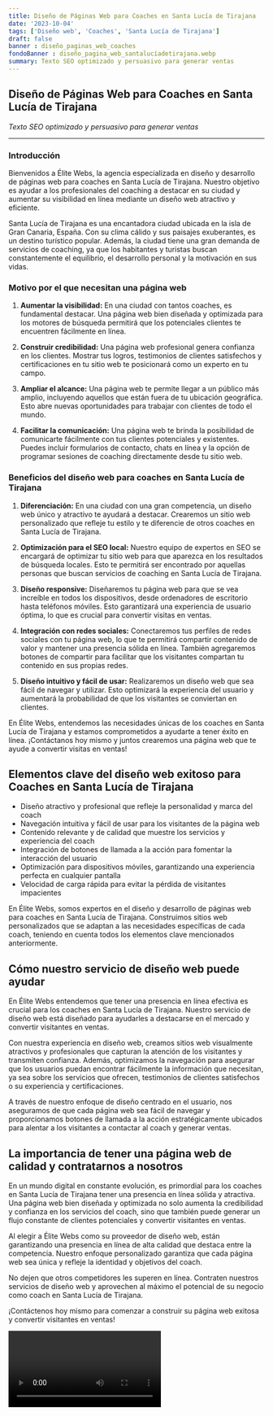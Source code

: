 ```yaml
---
title: Diseño de Páginas Web para Coaches en Santa Lucía de Tirajana
date: '2023-10-04'
tags: ['Diseño web', 'Coaches', 'Santa Lucía de Tirajana']
draft: false
banner : diseño_paginas_web_coaches
fondoBanner : diseño_pagina_web_santalucíadetirajana.webp
summary: Texto SEO optimizado y persuasivo para generar ventas
---
```


## Diseño de Páginas Web para Coaches en Santa Lucía de Tirajana

*Texto SEO optimizado y persuasivo para generar ventas*

---

### Introducción

Bienvenidos a Élite Webs, la agencia especializada en diseño y desarrollo de páginas web para coaches en Santa Lucía de Tirajana. Nuestro objetivo es ayudar a los profesionales del coaching a destacar en su ciudad y aumentar su visibilidad en línea mediante un diseño web atractivo y eficiente.

Santa Lucía de Tirajana es una encantadora ciudad ubicada en la isla de Gran Canaria, España. Con su clima cálido y sus paisajes exuberantes, es un destino turístico popular. Además, la ciudad tiene una gran demanda de servicios de coaching, ya que los habitantes y turistas buscan constantemente el equilibrio, el desarrollo personal y la motivación en sus vidas.

### Motivo por el que necesitan una página web

1. **Aumentar la visibilidad:** En una ciudad con tantos coaches, es fundamental destacar. Una página web bien diseñada y optimizada para los motores de búsqueda permitirá que los potenciales clientes te encuentren fácilmente en línea.

2. **Construir credibilidad:** Una página web profesional genera confianza en los clientes. Mostrar tus logros, testimonios de clientes satisfechos y certificaciones en tu sitio web te posicionará como un experto en tu campo.

3. **Ampliar el alcance:** Una página web te permite llegar a un público más amplio, incluyendo aquellos que están fuera de tu ubicación geográfica. Esto abre nuevas oportunidades para trabajar con clientes de todo el mundo.

4. **Facilitar la comunicación:** Una página web te brinda la posibilidad de comunicarte fácilmente con tus clientes potenciales y existentes. Puedes incluir formularios de contacto, chats en línea y la opción de programar sesiones de coaching directamente desde tu sitio web.

### Beneficios del diseño web para coaches en Santa Lucía de Tirajana

1. **Diferenciación:** En una ciudad con una gran competencia, un diseño web único y atractivo te ayudará a destacar. Crearemos un sitio web personalizado que refleje tu estilo y te diferencie de otros coaches en Santa Lucía de Tirajana.

2. **Optimización para el SEO local:** Nuestro equipo de expertos en SEO se encargará de optimizar tu sitio web para que aparezca en los resultados de búsqueda locales. Esto te permitirá ser encontrado por aquellas personas que buscan servicios de coaching en Santa Lucía de Tirajana.

3. **Diseño responsive:** Diseñaremos tu página web para que se vea increíble en todos los dispositivos, desde ordenadores de escritorio hasta teléfonos móviles. Esto garantizará una experiencia de usuario óptima, lo que es crucial para convertir visitas en ventas.

4. **Integración con redes sociales:** Conectaremos tus perfiles de redes sociales con tu página web, lo que te permitirá compartir contenido de valor y mantener una presencia sólida en línea. También agregaremos botones de compartir para facilitar que los visitantes compartan tu contenido en sus propias redes.

5. **Diseño intuitivo y fácil de usar:** Realizaremos un diseño web que sea fácil de navegar y utilizar. Esto optimizará la experiencia del usuario y aumentará la probabilidad de que los visitantes se conviertan en clientes.

En Élite Webs, entendemos las necesidades únicas de los coaches en Santa Lucía de Tirajana y estamos comprometidos a ayudarte a tener éxito en línea. ¡Contáctanos hoy mismo y juntos crearemos una página web que te ayude a convertir visitas en ventas!

<GifSeo />

<Cta />

## Elementos clave del diseño web exitoso para Coaches en Santa Lucía de Tirajana

- Diseño atractivo y profesional que refleje la personalidad y marca del coach
- Navegación intuitiva y fácil de usar para los visitantes de la página web
- Contenido relevante y de calidad que muestre los servicios y experiencia del coach
- Integración de botones de llamada a la acción para fomentar la interacción del usuario
- Optimización para dispositivos móviles, garantizando una experiencia perfecta en cualquier pantalla
- Velocidad de carga rápida para evitar la pérdida de visitantes impacientes

En Élite Webs, somos expertos en el diseño y desarrollo de páginas web para coaches en Santa Lucía de Tirajana. Construimos sitios web personalizados que se adaptan a las necesidades específicas de cada coach, teniendo en cuenta todos los elementos clave mencionados anteriormente.

## Cómo nuestro servicio de diseño web puede ayudar

En Élite Webs entendemos que tener una presencia en línea efectiva es crucial para los coaches en Santa Lucía de Tirajana. Nuestro servicio de diseño web está diseñado para ayudarles a destacarse en el mercado y convertir visitantes en ventas.

Con nuestra experiencia en diseño web, creamos sitios web visualmente atractivos y profesionales que capturan la atención de los visitantes y transmiten confianza. Además, optimizamos la navegación para asegurar que los usuarios puedan encontrar fácilmente la información que necesitan, ya sea sobre los servicios que ofrecen, testimonios de clientes satisfechos o su experiencia y certificaciones.

A través de nuestro enfoque de diseño centrado en el usuario, nos aseguramos de que cada página web sea fácil de navegar y proporcionamos botones de llamada a la acción estratégicamente ubicados para alentar a los visitantes a contactar al coach y generar ventas.

## La importancia de tener una página web de calidad y contratarnos a nosotros

En un mundo digital en constante evolución, es primordial para los coaches en Santa Lucía de Tirajana tener una presencia en línea sólida y atractiva. Una página web bien diseñada y optimizada no solo aumenta la credibilidad y confianza en los servicios del coach, sino que también puede generar un flujo constante de clientes potenciales y convertir visitantes en ventas.

Al elegir a Élite Webs como su proveedor de diseño web, están garantizando una presencia en línea de alta calidad que destaca entre la competencia. Nuestro enfoque personalizado garantiza que cada página web sea única y refleje la identidad y objetivos del coach.

No dejen que otros competidores les superen en línea. Contraten nuestros servicios de diseño web y aprovechen al máximo el potencial de su negocio como coach en Santa Lucía de Tirajana.

¡Contáctenos hoy mismo para comenzar a construir su página web exitosa y convertir visitantes en ventas!

<Video />

<CtaBot job='Coaches' city='Santa Lucía de Tirajana'/>

<Gmaps query='Santa Lucía de Tirajana+españa+maps' />